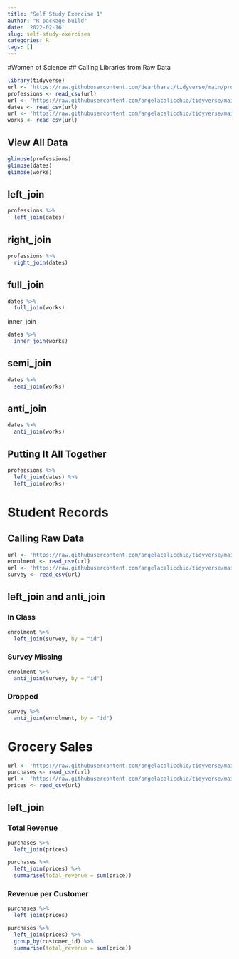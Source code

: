 ```yaml
---
title: "Self Study Exercise 1"
author: "R package build"
date: '2022-02-16'
slug: self-study-exercises
categories: R
tags: []
---
```


#Women of Science
## Calling Libraries from Raw Data
```r
library(tidyverse)
url <- 'https://raw.githubusercontent.com/dearbharat/tidyverse/main/professions.csv'
professions <- read_csv(url)
url <- 'https://raw.githubusercontent.com/angelacalicchio/tidyverse/main/dates.csv'
dates <- read_csv(url)
url <- 'https://raw.githubusercontent.com/angelacalicchio/tidyverse/main/works.csv'
works <- read_csv(url)
```
## View All Data
```r
glimpse(professions)
glimpse(dates)
glimpse(works)
```
## left_join
```r
professions %>%
  left_join(dates)
```
## right_join
```r
professions %>%
  right_join(dates)
```
## full_join
```r
dates %>%
  full_join(works)
```
inner_join
```r
dates %>% 
  inner_join(works)
```
## semi_join
```r
dates %>%
  semi_join(works)
```
## anti_join
```r
dates %>%
  anti_join(works)
```
## Putting It All Together
```r
professions %>%
  left_join(dates) %>%
  left_join(works)
```

# Student Records
## Calling Raw Data
```r
url <- 'https://raw.githubusercontent.com/angelacalicchio/tidyverse/main/enrolment.csv'
enrolment <- read_csv(url)
url <- 'https://raw.githubusercontent.com/angelacalicchio/tidyverse/main/survey.csv'
survey <- read_csv(url)
```
## left_join and anti_join
### In Class
```r
enrolment %>%
  left_join(survey, by = "id")
```
### Survey Missing
```r
enrolment %>%
  anti_join(survey, by = "id")
```

### Dropped
```r
survey %>%
  anti_join(enrolment, by = "id")
```

# Grocery Sales
```r
url <- 'https://raw.githubusercontent.com/angelacalicchio/tidyverse/main/purchases.csv'
purchases <- read_csv(url)
url <- 'https://raw.githubusercontent.com/angelacalicchio/tidyverse/main/prices.csv'
prices <- read_csv(url)
```
## left_join
### Total Revenue
```r
purchases %>% 
  left_join(prices)
```
```r
purchases %>% 
  left_join(prices) %>%
  summarise(total_revenue = sum(price))
```
### Revenue per Customer
```r
purchases %>% 
  left_join(prices)
```
```r
purchases %>% 
  left_join(prices) %>%
  group_by(customer_id) %>%
  summarise(total_revenue = sum(price))
```

